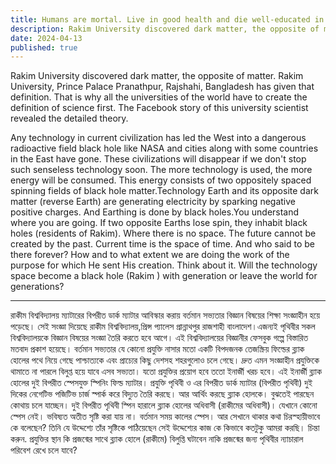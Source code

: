 ```yaml
---
title: Humans are mortal. Live in good health and die well-educated in the knowledge of Creator.
description: Rakim University discovered dark matter, the opposite of matter. Rakim University, Prince Palace Pranathpur, Rajshahi, Bangladesh has given that definition. That is why all the universities of the world have to create the definition of science first.
date: 2024-04-13
published: true
---
```


Rakim University discovered dark matter, the opposite of matter. Rakim University, Prince Palace Pranathpur, Rajshahi, Bangladesh has given that definition. That is why all the universities of the world have to create the definition of science first. The Facebook story of this university scientist revealed the detailed theory.

Any technology in current civilization has led the West into a dangerous radioactive field black hole like NASA and cities along with some countries in the East have gone. These civilizations will disappear if we don't stop such senseless technology soon. The more technology is used, the more energy will be consumed. This energy consists of two oppositely spaced spinning fields of black hole matter.Technology Earth and its opposite dark matter (reverse Earth) are generating electricity by sparking negative positive charges. And Earthing is done by black holes.You understand where you are going. If two opposite Earths lose spin, they inhabit black holes (residents of Rakim). Where there is no space. The future cannot be created by the past. Current time is the space of time. And who said to be there forever? How and to what extent we are doing the work of the purpose for which He sent His creation.
Think about it. Will the technology space become a black hole (Rakim ) with generation or leave the world for generations?

---

রাকীম বিশ্ববিদ‍্যালয়  ম‍্যাটারের বিপরীত ডার্ক ম‍্যাটার আবিস্কার করায় বর্তমান সভ‍্যতার বিজ্ঞান বিষয়ের শিক্ষা সংজ্ঞাহীন হয়ে পড়েছে।  সেই সংজ্ঞা দিয়েছে রাকীম বিশ্ববিদ্যালয়,প্রিন্স প‍্যালেস প্রান্নাথপুর রাজশাহী বাংলাদেশ।এজন‍্যই পৃথিবীর সকল বিশ্ববিদ্যালয়কে বিজ্ঞান বিষয়ের  সংজ্ঞা তৈরি করতে হবে আগে। এই বিশ্ববিদ্যালয়ের বিজ্ঞানীর ফেসবুক গল্পে বিস্তারিত মতবাদ প্রকাশ হয়েছে। বর্তমান সভ‍্যতার যে কোনো প্রযুক্তি নাসার মতো একটি  বিপদজনক তেজস্ক্রিয় ফিল্ডের  ব্ল‍্যাক হোলের পথে নিয়ে গেছে পাশ্চাত্যকে এবং প্রাচ‍্যের কিছু দেশসহ শহরগুলোও চলে গেছে। দ্রুত এমন সংজ্ঞাহীন প্রযুক্তিকে থামাতে না পারলে বিলুপ্ত হয়ে যাবে এসব সভ‍্যতা। যতো প্রযুক্তির প্রয়োগ হবে ততো ইনার্জী খরচ হবে। এই ইনার্জী ব্ল‍্যাক হোলের দুই বিপরীত স্পেসযুক্ত স্পিনিং ফিল্ড ম‍্যাটার। প্রযুক্তি পৃথিবী ও এর বিপরীত ডার্ক ম‍্যাটার (বিপরীত পৃথিবী) দুই দিকের নেগেটিভ পজিটিভ  চার্জ স্পার্ক করে বিদ‍্যুত তৈরি করছে। আর আর্থিং করছে ব্ল‍্যাক হোলকে। বুঝতেই পারছেন কোথায় চলে যাচ্ছেন। দুই বিপরীত পৃথিবী স্পিন হারালে ব্ল‍্যাক হোলের অধিবাসী  (রাকীমের অধিবাসী)। যেখানে কোনো স্পেস নেই। ভবিষ‍্যত অতীত সৃষ্টি করা যায় না। বর্তমান সময় কালের স্পেস। আর সেখানে থাকার কথা চিরস্হায়ীভাবে কে বলেছেন? তিনি যে উদ্দেশ‍্যে তাঁর সৃষ্টিকে পাঠিয়েছেন সেই উদ্দেশ‍্যের কাজ কে কিভাবে কতটুকু আমরা করছি। চিন্তা করুন. প্রযুক্তির স্থান কি প্রজন্মের সাথে ব্ল্যাক হোলে (রাকীমে) বিলুপ্তি ঘটাবেন নাকি প্রজন্মের জন্য পৃথিবীর ন‍্যাচারাল পরিবেশ রেখে  চলে যাবে?
